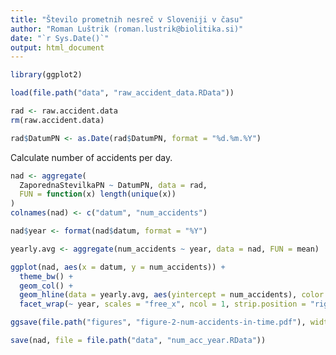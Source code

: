 ```yaml
---
title: "Število prometnih nesreč v Sloveniji v času"
author: "Roman Luštrik (roman.lustrik@biolitika.si)"
date: "`r Sys.Date()`"
output: html_document
---
```

```r
library(ggplot2)
```

```r
load(file.path("data", "raw_accident_data.RData"))

rad <- raw.accident.data
rm(raw.accident.data)

rad$DatumPN <- as.Date(rad$DatumPN, format = "%d.%m.%Y")
```

Calculate number of accidents per day.
```r
nad <- aggregate(
  ZaporednaStevilkaPN ~ DatumPN, data = rad,
  FUN = function(x) length(unique(x))
)
colnames(nad) <- c("datum", "num_accidents")

nad$year <- format(nad$datum, format = "%Y")

yearly.avg <- aggregate(num_accidents ~ year, data = nad, FUN = mean)
```

```r
ggplot(nad, aes(x = datum, y = num_accidents)) +
  theme_bw() +
  geom_col() +
  geom_hline(data = yearly.avg, aes(yintercept = num_accidents), color = "grey20") +
  facet_wrap(~ year, scales = "free_x", ncol = 1, strip.position = "right")

ggsave(file.path("figures", "figure-2-num-accidents-in-time.pdf"), width = 8, height = 24)
```

```r
save(nad, file = file.path("data", "num_acc_year.RData"))
```